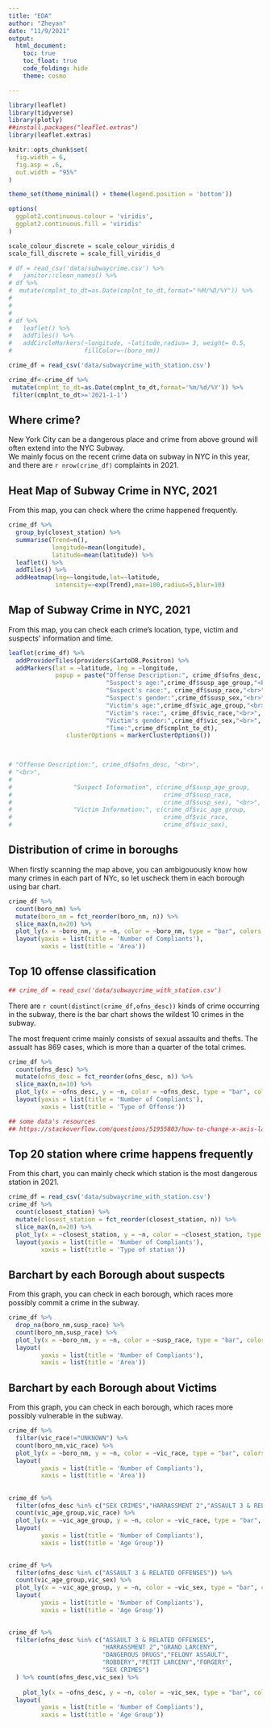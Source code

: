 ```yaml
---
title: "EDA"
author: "Zheyan"
date: "11/9/2021"
output: 
  html_document:
    toc: true
    toc_float: true
    code_folding: hide 
    theme: cosmo

---
```


```r
library(leaflet)
library(tidyverse)
library(plotly)
##install.packages("leaflet.extras")
library(leaflet.extras)

knitr::opts_chunk$set(
  fig.width = 6,
  fig.asp = .6,
  out.width = "95%"
)

theme_set(theme_minimal() + theme(legend.position = 'bottom'))

options(
  ggplot2.continuous.colour = 'viridis',
  ggplot2.continuous.fill = 'viridis'
)

scale_colour_discrete = scale_colour_viridis_d
scale_fill_discrete = scale_fill_viridis_d

```


```r
# df = read_csv('data/subwaycrime.csv') %>% 
#   janitor::clean_names() %>% 
# df %>% 
#  mutate(cmplnt_to_dt=as.Date(cmplnt_to_dt,format="％M/%D/%Y")) %>% 
#   
#   
# 
# df %>% 
#   leaflet() %>% 
#   addTiles() %>% 
#   addCircleMarkers(~longitude, ~latitude,radius= 3, weight= 0.5,
#                    fillColor=~(boro_nm))

crime_df = read_csv('data/subwaycrime_with_station.csv')

crime_df<-crime_df %>% 
 mutate(cmplnt_to_dt=as.Date(cmplnt_to_dt,format='%m/%d/%Y')) %>% 
 filter(cmplnt_to_dt>='2021-1-1')

```

## Where crime?

New York City can be a dangerous place and crime from above ground will 
often extend into the NYC Subway.</br>
We mainly focus on the recent crime data on subway in NYC in this year, and 
there are `r nrow(crime_df)` complaints in 2021. 

## Heat Map of Subway Crime in NYC, 2021

From this map, you can check where the crime happened frequently. 
```r
crime_df %>% 
  group_by(closest_station) %>% 
  summarise(Trend=n(),
            longitude=mean(longitude),
            latitude=mean(latitude)) %>% 
  leaflet() %>% 
  addTiles() %>% 
  addHeatmap(lng=~longitude,lat=~latitude,
             intensity=~exp(Trend),max=100,radius=5,blur=10)

```

## Map of Subway Crime in NYC, 2021

From this map, you can check each crime's location, type, victim and suspects' 
information and time. 

```r



leaflet(crime_df) %>%
  addProviderTiles(providers$CartoDB.Positron) %>% 
  addMarkers(lat = ~latitude, lng = ~longitude, 
             popup = paste("Offense Description:", crime_df$ofns_desc, "<br>",
                           "Suspect's age:",crime_df$susp_age_group,"<br>",
                           "Suspect's race:", crime_df$susp_race,"<br>",
                           "Suspect's gender:",crime_df$susp_sex,"<br>",
                           "Victim's age:",crime_df$vic_age_group,"<br>",
                           "Victim's race:", crime_df$vic_race,"<br>",
                           "Victim's gender:",crime_df$vic_sex,"<br>",
                           "Time:",crime_df$cmplnt_to_dt),
                clusterOptions = markerClusterOptions())
  


# "Offense Description:", crime_df$ofns_desc, "<br>",
# "<br>", 
#                 
#                 "Suspect Information", c(crime_df$susp_age_group,
#                                          crime_df$susp_race,
#                                          crime_df$susp_sex), "<br>",
#                 "Victim Information:", c(crime_df$vic_age_group,
#                                          crime_df$vic_race,
#                                          crime_df$vic_sex), 
```

## Distribution of crime in boroughs

When firstly scanning the map above, you can ambigouously know how many crimes 
in each part of NYc, so let uscheck them in each borough using bar chart.

```r

crime_df %>% 
  count(boro_nm) %>% 
  mutate(boro_nm = fct_reorder(boro_nm, n)) %>% 
  slice_max(n,n=20) %>% 
  plot_ly(x = ~boro_nm, y = ~n, color = ~boro_nm, type = "bar", colors = "viridis") %>% 
  layout(yaxis = list(title = 'Number of Compliants'),
         xaxis = list(title = 'Area'))
```

## Top 10 offense classification

```r
## crime_df = read_csv('data/subwaycrime_with_station.csv')

```

There are `r count(distinct(crime_df,ofns_desc))` kinds of crime occurring in the subway, there is the bar chart shows the wildest 10 crimes in the subway.

The most frequent crime mainly consists of sexual assaults and thefts. The assualt
has 869 cases, which is more than a quarter of the total crimes. 

```r

crime_df %>% 
  count(ofns_desc) %>% 
  mutate(ofns_desc = fct_reorder(ofns_desc, n)) %>% 
  slice_max(n,n=10) %>% 
  plot_ly(x = ~ofns_desc, y = ~n, color = ~ofns_desc, type = "bar", colors = "viridis") %>% 
  layout(yaxis = list(title = 'Number of Compliants'),
         xaxis = list(title = 'Type of Offense'))

## some data's resources
## https://stackoverflow.com/questions/51955803/how-to-change-x-axis-layout-using-plotly-in-r

```

## Top 20 station where crime happens frequently

From this chart, you can mainly check which station is the most dangerous station
in 2021. 
```r
crime_df = read_csv('data/subwaycrime_with_station.csv')
crime_df %>% 
  count(closest_station) %>% 
  mutate(closest_station = fct_reorder(closest_station, n)) %>% 
  slice_max(n,n=20) %>% 
  plot_ly(x = ~closest_station, y = ~n, color = ~closest_station, type = "bar", colors = "viridis") %>% 
  layout(yaxis = list(title = 'Number of Compliants'),
         xaxis = list(title = 'Type of station'))


```



## Barchart by each Borough about suspects

From this graph, you can check in each borough, which races more possibly 
commit a crime in the subway. 
```r

crime_df %>% 
  drop_na(boro_nm,susp_race) %>% 
  count(boro_nm,susp_race) %>% 
  plot_ly(x = ~boro_nm, y = ~n, color = ~susp_race, type = "bar", colors = "viridis") %>% 
  layout(
         yaxis = list(title = 'Number of Compliants'),
         xaxis = list(title = 'Area'))

```

## Barchart by each Borough about Victims

From this graph, you can check in each borough, which races more possibly 
vulnerable in the subway. 

```r
crime_df %>% 
  filter(vic_race!="UNKNOWN") %>% 
  count(boro_nm,vic_race) %>% 
  plot_ly(x = ~boro_nm, y = ~n, color = ~vic_race, type = "bar", colors = "viridis") %>% 
  layout(
         yaxis = list(title = 'Number of Compliants'),
         xaxis = list(title = 'Area'))

```

## 

```r
crime_df %>% 
  filter(ofns_desc %in% c("SEX CRIMES","HARRASSMENT 2","ASSAULT 3 & RELATED OFFENSES")) %>% 
  count(vic_age_group,vic_race) %>% 
  plot_ly(x = ~vic_age_group, y = ~n, color = ~vic_race, type = "bar", colors = "viridis") %>% 
  layout(
         yaxis = list(title = 'Number of Compliants'),
         xaxis = list(title = 'Age Group'))
  
```

```r
crime_df %>% 
  filter(ofns_desc %in% c("ASSAULT 3 & RELATED OFFENSES")) %>% 
  count(vic_age_group,vic_sex) %>% 
  plot_ly(x = ~vic_age_group, y = ~n, color = ~vic_sex, type = "bar", colors = "viridis") %>% 
  layout(
         yaxis = list(title = 'Number of Compliants'),
         xaxis = list(title = 'Age Group'))
  

```

```r
crime_df %>% 
  filter(ofns_desc %in% c("ASSAULT 3 & RELATED OFFENSES",
                          "HARRASSMENT 2","GRAND LARCENY",
                          "DANGEROUS DRUGS","FELONY ASSAULT",
                          "ROBBERY","PETIT LARCENY","FORGERY",
                          "SEX CRIMES")
  ) %>% count(ofns_desc,vic_sex) %>% 
  
    plot_ly(x = ~ofns_desc, y = ~n, color = ~vic_sex, type = "bar", colors = "viridis") %>% 
  layout(
         yaxis = list(title = 'Number of Compliants'),
         xaxis = list(title = 'Age Group'))
  
                

```
